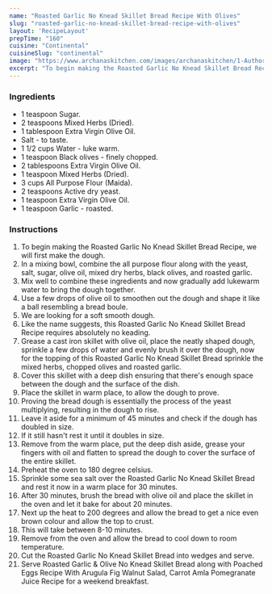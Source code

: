 ---
name: "Roasted Garlic No Knead Skillet Bread Recipe With Olives"
slug: "roasted-garlic-no-knead-skillet-bread-recipe-with-olives"
layout: 'RecipeLayout'
prepTime: "160"
cuisine: "Continental"
cuisineSlug: "continental"
image: "https://www.archanaskitchen.com/images/archanaskitchen/1-Author/Donna_George/Burnt_Garlic_and_Sea_Salt_No_Knead_Skillet_bread_recipe-5_1600.jpg"
excerpt: "To begin making the Roasted Garlic No Knead Skillet Bread Recipe, we will first make the dough"
---

### Ingredients

- 1 teaspoon Sugar.
- 2 teaspoons Mixed Herbs (Dried).
- 1 tablespoon Extra Virgin Olive Oil.
- Salt - to taste.
- 1 1/2 cups Water - luke warm.
- 1 teaspoon Black olives - finely chopped.
- 2 tablespoons Extra Virgin Olive Oil.
- 1 teaspoon Mixed Herbs (Dried).
- 3 cups All Purpose Flour (Maida).
- 2 teaspoons Active dry yeast.
- 1 teaspoon Extra Virgin Olive Oil.
- 1 teaspoon Garlic - roasted.

### Instructions

1. To begin making the Roasted Garlic No Knead Skillet Bread Recipe, we will first make the dough.
1. In a mixing bowl, combine the all purpose flour along with the yeast, salt, sugar, olive oil, mixed dry herbs, black olives, and roasted garlic.
1. Mix well to combine these ingredients and now gradually add lukewarm water to bring the dough together.
1. Use a few drops of olive oil to smoothen out the dough and shape it like a ball resembling a bread boule.
1. We are looking for a soft smooth dough.
1. Like the name suggests, this Roasted Garlic No Knead Skillet Bread Recipe requires absolutely no keading.
1. Grease a cast iron skillet with olive oil, place the neatly shaped dough, sprinkle a few drops of water and evenly brush it over the dough, now for the topping of this Roasted Garlic No Knead Skillet Bread sprinkle the mixed herbs, chopped olives and roasted garlic.
1. Cover this skillet with a deep dish ensuring that there's enough space between the dough and the surface of the dish.
1. Place the skillet in warm place, to allow the dough to prove.
1. Proving the bread dough is essentially the process of the yeast multiplying, resulting in the dough to rise.
1. Leave it aside for a minimum of 45 minutes and check if the dough has doubled in size.
1. If it still hasn't rest it until it doubles in size.
1. Remove from the warm place, put the deep dish aside, grease your fingers with oil and flatten to spread the dough to cover the surface of the entire skillet.
1. Preheat the oven to 180 degree celsius.
1. Sprinkle some sea salt over the Roasted Garlic No Knead Skillet Bread and rest it now in a warm place for 30 minutes.
1.  After 30 minutes, brush the bread with olive oil and place the skillet in the oven and let it bake for about 20 minutes.
1. Next up the heat to 200 degrees and allow the bread to get a nice even brown colour and allow the top to crust.
1. This will take between 8-10 minutes.
1. Remove from the oven and allow the bread to cool down to room temperature.
1. Cut the Roasted Garlic No Knead Skillet Bread into wedges and serve.
1.  Serve Roasted Garlic & Olive No Knead Skillet Bread along with Poached Eggs Recipe With Arugula Fig Walnut Salad, Carrot Amla Pomegranate Juice Recipe for a weekend breakfast.
